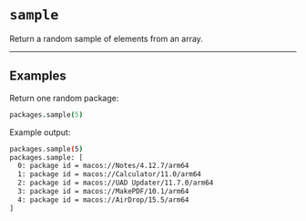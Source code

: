 # `sample`

Return a random sample of elements from an array.

---

## Examples

Return one random package:

```coffee
packages.sample(5)
```

Example output:
```bash
packages.sample(5)
packages.sample: [
  0: package id = macos://Notes/4.12.7/arm64
  1: package id = macos://Calculator/11.0/arm64
  2: package id = macos://UAD Updater/11.7.0/arm64
  3: package id = macos://MakePDF/10.1/arm64
  4: package id = macos://AirDrop/15.5/arm64
]
```
